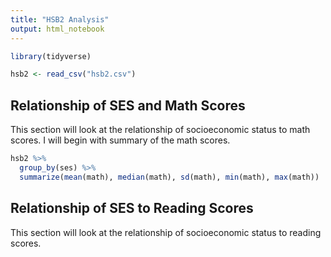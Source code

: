 ```yaml
---
title: "HSB2 Analysis"
output: html_notebook
---
```


```r

library(tidyverse)

hsb2 <- read_csv("hsb2.csv")

```

## Relationship of SES and Math Scores

This section will look at the relationship of socioeconomic status to math scores. I will begin with summary of the math scores. 

```r

hsb2 %>%
  group_by(ses) %>%
  summarize(mean(math), median(math), sd(math), min(math), max(math))

```

## Relationship of SES to Reading Scores

This section will look at the relationship of socioeconomic status to reading scores. 

